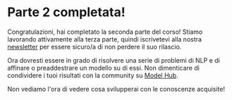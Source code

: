 # Parte 2 completata!

<CourseFloatingBanner
    chapter={8}
    classNames="absolute z-10 right-0 top-0"
/>

Congratulazioni, hai completato la seconda parte del corso! Stiamo lavorando attivamente alla terza parte, quindi iscrivetevi alla nostra [newsletter](https://huggingface.curated.co/) per essere sicuro/a di non perdere il suo rilascio.

Ora dovresti essere in grado di risolvere una serie di problemi di NLP e di affinare o preaddestrare un modello su di essi. Non dimenticare di condividere i tuoi risultati con la community su [Model Hub](https://huggingface.co/models).

Non vediamo l'ora di vedere cosa svilupperai con le conoscenze acquisite!

